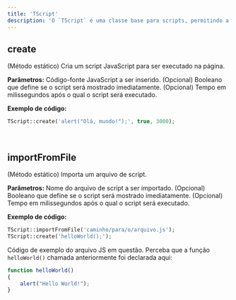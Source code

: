 ```yaml
---
title: 'TScript'
description: 'O `TScript` é uma classe base para scripts, permitindo a inserção e manipulação de scripts JavaScript em uma aplicação (derivado da classe `TElement`).'
---
```


## create
(Método estático) Cria um script JavaScript para ser executado na página.

**Parâmetros:**
<ResponseField name="$code" type="mixed" required>Código-fonte JavaScript a ser inserido.</ResponseField>
<ResponseField name="$show" type="bool" default="TRUE">(Opcional) Booleano que define se o script será mostrado imediatamente.</ResponseField>
<ResponseField name="$timeout" type="mixed" default="null">(Opcional) Tempo em milissegundos após o qual o script será executado.</ResponseField>

**Exemplo de código:**
```php
TScript::create('alert("Olá, mundo!");', true, 3000);
```

<br/>

## importFromFile
(Método estático) Importa um arquivo de script.

**Parâmetros:**
<ResponseField name="$script" type="mixed" required>Nome do arquivo de script a ser importado.</ResponseField>
<ResponseField name="$show" type="bool" required>(Opcional) Booleano que define se o script será mostrado imediatamente.</ResponseField>
<ResponseField name="$timeout" type="mixed" required>(Opcional) Tempo em milissegundos após o qual o script será executado.</ResponseField>

**Exemplo de código:**
```php
TScript::importFromFile('caminho/para/o/arquivo.js');
TScript::create('helloWorld();');
```
Código de exemplo do arquivo JS em questão. Perceba que a função `helloWorld()` chamada anteriormente foi declarada aqui:

```js
function helloWorld()
{
    alert("Hello World!");
}
```